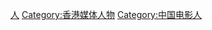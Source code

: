 {{Catnav|頁面分類|各種主題的頁面分類|依中国各省来作的分类|各地中国人|香港人}}
{{Catnav|頁面分類|人类社会|文化|电影|電影人}}
{{Catnav|頁面分類|人类社会|人物|各職業人物|電影人}}
{{Catnav|頁面分類|人物|各職業人物|電影人}}
{{Catnav|頁面分類|人文學科|艺术|电影|電影人}}

[[Category:香港電影|人]]
[[Category:香港媒体人物|Category:香港媒体人物]]
[[Category:中国电影人|Category:中国电影人]]